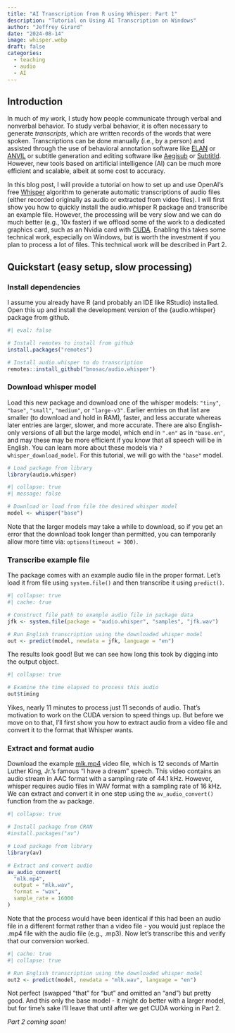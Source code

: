 ---
title: "AI Transcription from R using Whisper: Part 1"
description: "Tutorial on Using AI Transcription on Windows"
author: "Jeffrey Girard"
date: "2024-08-14"
image: whisper.webp
draft: false
categories:
  - teaching
  - audio
  - AI
---

## Introduction

In much of my work, I study how people communicate through verbal and nonverbal behavior. To study verbal behavior, it is often necessary to generate *transcripts*, which are written records of the words that were spoken. Transcriptions can be done manually (i.e., by a person) and assisted through the use of behavioral annotation software like [ELAN](https://archive.mpi.nl/tla/elan) or [ANVIL](https://anvil-software.de) or subtitle generation and editing software like [Aegisub](https://aegisub.org/) or [Subtitld](https://www.subtitld.org/en). However, new tools based on artificial intelligence (AI) can be much more efficient and scalable, albeit at some cost to accuracy.

In this blog post, I will provide a tutorial on how to set up and use OpenAI's free [Whisper](https://openai.com/index/whisper/) algorithm to generate automatic transcriptions of audio files (either recorded originally as audio or extracted from video files). I will first show you how to quickly install the audio.whisper R package and transcribe an example file. However, the processing will be very slow and we can do much better (e.g., 10x faster) if we offload some of the work to a dedicated graphics card, such as an Nvidia card with [CUDA](https://developer.nvidia.com/about-cuda). Enabling this takes some technical work, especially on Windows, but is worth the investment if you plan to process a lot of files. This technical work will be described in Part 2.

## Quickstart (easy setup, slow processing)

### Install dependencies

I assume you already have R (and probably an IDE like RStudio) installed. Open this up and install the development version of the \{audio.whisper\} package from github.

```{r}
#| eval: false

# Install remotes to install from github
install.packages("remotes") 

# Install audio.whisper to do transcription
remotes::install_github("bnosac/audio.whisper")
```

### Download whisper model

Load this new package and download one of the whisper models: `"tiny"`, `"base"`, `"small"`, `"medium"`, or `"large-v3"`. Earlier entries on that list are smaller (to download and hold in RAM), faster, and less accurate whereas later entries are larger, slower, and more accurate. There are also English-only versions of all but the large model, which end in `".en"` as in `"base.en"`, and may these may be more efficient if you know that all speech will be in English. You can learn more about these models via `?whisper_download_model`. For this tutorial, we will go with the `"base"` model.

```{r}
# Load package from library
library(audio.whisper)
```

```{r}
#| collapse: true
#| message: false

# Download or load from file the desired whisper model
model <- whisper("base")
```


:::{.callout-note}
Note that the larger models may take a while to download, so if you get an error that the download took longer than permitted, you can temporarily allow more time via: `options(timeout = 300)`.
:::

### Transcribe example file

The package comes with an example audio file in the proper format. Let's load it from file using `system.file()` and then transcribe it using `predict()`.

```{r}
#| collapse: true
#| cache: true

# Construct file path to example audio file in package data
jfk <- system.file(package = "audio.whisper", "samples", "jfk.wav")

# Run English transcription using the downloaded whisper model
out <- predict(model, newdata = jfk, language = "en")
```

The results look good! But we can see how long this took by digging into the output object.

```{r}
#| collapse: true

# Examine the time elapsed to process this audio
out$timing
```

Yikes, nearly 11 minutes to process just 11 seconds of audio. That's motivation to work on the CUDA version to speed things up. But before we move on to that, I'll first show you how to extract audio from a video file and convert it to the format that Whisper wants.

### Extract and format audio

Download the example [mlk.mp4](mlk.mp4) video file, which is 12 seconds of Martin Luther King, Jr.'s famous "I have a dream" speech. This video contains an audio stream in AAC format with a sampling rate of 44.1 kHz. However, whisper requires audio files in WAV format with a sampling rate of 16 kHz. We can extract and convert it in one step using the `av_audio_convert()` function from the `av` package.

```{r}
#| collapse: true

# Install package from CRAN
#install.packages("av")

# Load package from library
library(av)

# Extract and convert audio
av_audio_convert(
  "mlk.mp4", 
  output = "mlk.wav", 
  format = "wav", 
  sample_rate = 16000
)
```

Note that the process would have been identical if this had been an audio file in a different format rather than a video file - you would just replace the .mp4 file with the audio file (e.g., .mp3). Now let's transcribe this and verify that our conversion worked.

```{r}
#| cache: true
#| collapse: true

# Run English transcription using the downloaded whisper model
out2 <- predict(model, newdata = "mlk.wav", language = "en")
```

Not perfect (swapped "that" for "but" and omitted an "and") but pretty good. And this only the base model - it might do better with a larger model, but for time's sake I'll leave that until after we get CUDA working in Part 2.

*Part 2 coming soon!*
